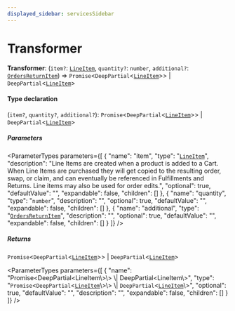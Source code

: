 ```yaml
---
displayed_sidebar: servicesSidebar
---
```



# Transformer

 **Transformer**: (`item?`: [`LineItem`](../classes/LineItem.mdx), `quantity?`: `number`, `additional?`: [`OrdersReturnItem`](../classes/OrdersReturnItem.mdx)) => `Promise`<`DeepPartial`<[`LineItem`](../classes/LineItem.mdx)\>\> \| `DeepPartial`<[`LineItem`](../classes/LineItem.mdx)\>

#### Type declaration

(`item?`, `quantity?`, `additional?`): `Promise`<`DeepPartial`<[`LineItem`](../classes/LineItem.mdx)\>\> \| `DeepPartial`<[`LineItem`](../classes/LineItem.mdx)\>

##### Parameters

<ParameterTypes parameters={[
  {
    "name": "item",
    "type": "[`LineItem`](../classes/LineItem.mdx)",
    "description": "Line Items are created when a product is added to a Cart. When Line Items are purchased they will get copied to the resulting order, swap, or claim, and can eventually be referenced in Fulfillments and Returns. Line items may also be used for order edits.",
    "optional": true,
    "defaultValue": "",
    "expandable": false,
    "children": []
  },
  {
    "name": "quantity",
    "type": "`number`",
    "description": "",
    "optional": true,
    "defaultValue": "",
    "expandable": false,
    "children": []
  },
  {
    "name": "additional",
    "type": "[`OrdersReturnItem`](../classes/OrdersReturnItem.mdx)",
    "description": "",
    "optional": true,
    "defaultValue": "",
    "expandable": false,
    "children": []
  }
]} />

##### Returns

`Promise`<`DeepPartial`<[`LineItem`](../classes/LineItem.mdx)\>\> \| `DeepPartial`<[`LineItem`](../classes/LineItem.mdx)\>

<ParameterTypes parameters={[
  {
    "name": "Promise<DeepPartial<LineItem\\>\\> \\| DeepPartial<LineItem\\>",
    "type": "`Promise`<`DeepPartial`<[`LineItem`](../classes/LineItem.mdx)\\>\\> \\| `DeepPartial`<[`LineItem`](../classes/LineItem.mdx)\\>",
    "optional": true,
    "defaultValue": "",
    "description": "",
    "expandable": false,
    "children": []
  }
]} />
